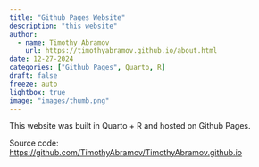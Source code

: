 ```yaml
---
title: "Github Pages Website"
description: "this website"
author:
  - name: Timothy Abramov
    url: https://timothyabramov.github.io/about.html
date: 12-27-2024
categories: ["Github Pages", Quarto, R] 
draft: false
freeze: auto
lightbox: true
image: "images/thumb.png"
---
```


This website was built in Quarto + R and hosted on Github Pages.

Source code: [https://github.com/TimothyAbramov/TimothyAbramov.github.io](https://github.com/TimothyAbramov/TimothyAbramov.github.io)

